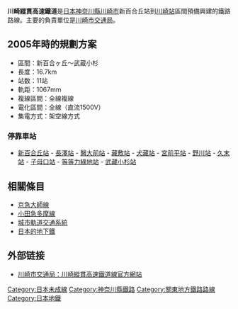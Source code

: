 {{japanese|japanese=川崎縦貫高速鉄道|kana=かわさきじゅうかんこうそくてつどう|romaji=Kawasaki Jūkankōsokutetsudō}}
'''川崎縱貫高速鐵道'''是[[日本|日本]][[神奈川縣|神奈川縣]][[川崎市|川崎市]]新百合丘站到[[川崎站|川崎站]]區間預備興建的鐵路路線。主要的負責單位是[[川崎市交通局|川崎市交通局]]。

==2005年時的規劃方案==
*區間：新百合ヶ丘～武蔵小杉
*長度：16.7km
*站数：11站
*軌距：1067mm
*複線區間：全線複線
*電化區間：全線（直流1500V）
*集電方式：架空線方式

===停靠車站===
*[[新百合丘站|新百合丘站]] - [[長澤站|長澤站]] - [[醫大前站|醫大前站]] - [[藏敷站|藏敷站]] - [[犬藏站|犬藏站]] - [[宮前平站|宮前平站]] - [[野川站|野川站]] - [[久末站|久末站]] - [[子母口站|子母口站]] - [[等等力綠地站|等等力綠地站]] - [[武藏小杉站|武藏小杉站]]

==相關條目==
*[[京急大師線|京急大師線]]
*[[小田急多摩線|小田急多摩線]]
*[[城市軌道交通系統|城市軌道交通系統]]
*[[日本的地下鐵|日本的地下鐵]]

==外部链接==
*{{ja}}[http://www.city.kawasaki.jp/820/category/8-16-0-0-0-0-0-0-0-0.html 川崎市交通局：川崎縱貫高速鐵道線官方網站]{{dead link|date=2017年12月 |bot=InternetArchiveBot |fix-attempted=yes }}

{{Japan-rail-stub}}

{{DEFAULTSORT:Kawasaki-Jiyuukan-Kousokutetsudou}}
[[Category:日本未成線|Category:日本未成線]]
[[Category:神奈川縣鐵路|Category:神奈川縣鐵路]]
[[Category:關東地方鐵路路線|Category:關東地方鐵路路線]]
[[Category:日本地鐵|Category:日本地鐵]]